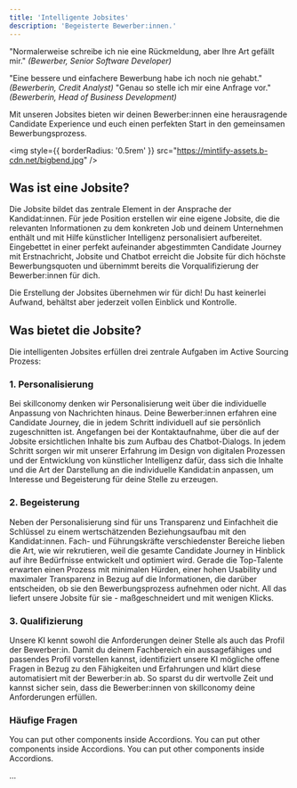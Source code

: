 ```yaml
---
title: 'Intelligente Jobsites'
description: 'Begeisterte Bewerber:innen.'
---
```


<Note>"Normalerweise schreibe ich nie eine Rückmeldung, aber Ihre Art gefällt mir." 
<i>(Bewerber, Senior Software Developer)</i></Note>

<Note>"Eine bessere und einfachere Bewerbung habe ich noch nie gehabt." 
<i>(Bewerberin, Credit Analyst)</i></Note>
<Note>"Genau so stelle ich mir eine Anfrage vor."<i> (Bewerberin, Head of Business Development)</i></Note>

Mit unseren Jobsites bieten wir deinen Bewerber:innen eine herausragende Candidate Experience und euch einen 
perfekten Start in den gemeinsamen Bewerbungsprozess. 

<img
  style={{ borderRadius: '0.5rem' }}
  src="https://mintlify-assets.b-cdn.net/bigbend.jpg"
/>

## Was ist eine Jobsite? ##

Die Jobsite bildet das zentrale Element in der Ansprache der Kandidat:innen. Für jede Position erstellen wir eine eigene Jobsite, 
die die relevanten Informationen zu dem konkreten Job und deinem Unternehmen enthält und mit Hilfe künstlicher Intelligenz personalisiert aufbereitet. 
Eingebettet in einer perfekt aufeinander abgestimmten Candidate Journey mit Erstnachricht, Jobsite und Chatbot erreicht die 
Jobsite für dich höchste Bewerbungsquoten und übernimmt bereits die Vorqualifizierung der Bewerber:innen für dich. 

<Check>Die Erstellung der Jobsites übernehmen wir für dich! Du hast keinerlei Aufwand, behältst aber jederzeit vollen Einblick und Kontrolle.</Check>

## Was bietet die Jobsite? ##

Die intelligenten Jobsites erfüllen drei zentrale Aufgaben im Active Sourcing Prozess: 

### 1. Personalisierung ###

Bei skillconomy denken wir Personalisierung weit über die individuelle Anpassung von Nachrichten hinaus. Deine Bewerber:innen 
erfahren eine Candidate Journey, die in jedem Schritt individuell auf sie persönlich zugeschnitten ist. Angefangen bei der 
Kontaktaufnahme, über die auf der Jobsite ersichtlichen Inhalte bis zum Aufbau des Chatbot-Dialogs. In jedem Schritt 
sorgen wir mit unserer Erfahrung im Design von digitalen Prozessen und der Entwicklung von künstlicher Intelligenz dafür, 
dass sich die Inhalte und die Art der Darstellung an die individuelle Kandidat:in anpassen, um Interesse und Begeisterung für 
deine Stelle zu erzeugen. 

### 2. Begeisterung ###

Neben der Personalisierung sind für uns Transparenz und Einfachheit die Schlüssel zu einem wertschätzenden Beziehungsaufbau mit 
den Kandidat:innen. Fach- und Führungskräfte verschiedenster Bereiche lieben die Art, wie wir rekrutieren, weil die gesamte 
Candidate Journey in Hinblick auf ihre Bedürfnisse entwickelt und optimiert wird. Gerade die Top-Talente erwarten einen 
Prozess mit minimalen Hürden, einer hohen Usability und maximaler Transparenz in Bezug auf die Informationen, die darüber 
entscheiden, ob sie den Bewerbungsprozess aufnehmen oder nicht. All das liefert unsere Jobsite für sie - maßgeschneidert und mit wenigen Klicks. 

### 3. Qualifizierung ###

Unsere KI kennt sowohl die Anforderungen deiner Stelle als auch das Profil der Bewerber:in. Damit du deinem Fachbereich ein 
aussagefähiges und passendes Profil vorstellen kannst, identifiziert unsere KI mögliche offene Fragen in Bezug zu den Fähigkeiten und 
Erfahrungen und klärt diese automatisiert mit der Bewerber:in ab. So sparst du dir wertvolle Zeit und kannst sicher sein, 
dass die Bewerber:innen von skillconomy deine Anforderungen erfüllen. 

### Häufige Fragen ###

<AccordionGroup>
  <Accordion title="Wie lange ist die Jobsite online?">
    You can put other components inside Accordions.

    
  </Accordion>

  <Accordion title="Wo ist der Unterschied zu einer Stellenanzeige?">
    You can put other components inside Accordions.

    
  </Accordion>

  <Accordion title="Kann ich die Jobsite auch anderweitig nutzen?">
    You can put other components inside Accordions.

    
  </Accordion>

 
  
</AccordionGroup>

...